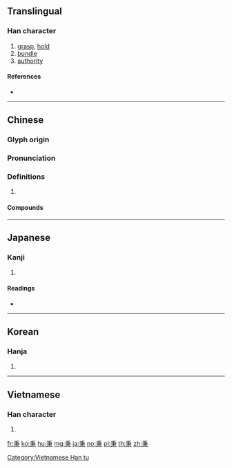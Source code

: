 {{character info/new}}
==Translingual==

===Han character===
{{Han char|rn=115|rad=禾|as=03|sn=8|four=20907|canj=HDL,XHDL}}

# [[grasp]], [[hold]]
# [[bundle]]
# [[authority]]

====References====
* {{Han ref|kx=0849.210|dkj=24932|dj=1272.170|hdz=42592.050|uh=79C9|ud=31177|bh=AAC3|bd=43715}}

----

==Chinese==
{{zh-forms}}

===Glyph origin===
{{Han etym}}

===Pronunciation===
{{zh-pron
|m=bǐng
|c=bing2
|mc=y
|oc=y
|cat=
}}

===Definitions===
{{zh-hanzi}}

# {{rfdef|zh}}

====Compounds====
{{zh-der|一秉至公|伊秉綬|內秉堅孤|公秉|披秉|當風秉燭|秉公|秉公無私|秉國|秉彝|秉心|秉性|秉承|秉持|秉文|秉正|秉燭|秉燭夜遊|秉燭達旦|秉笏披袍|秉筆|秉筆直書|秉臺衡|秉要執本|秉賦|秉鈞|秉鉞|秉鐸|風中秉燭}}

----

==Japanese==

===Kanji===
{{ja-kanji|grade=|rs=禾03}}

# {{defn|lang=ja|sort=禾03}}

====Readings====
* {{ja-readings|goon=[[ひょう]] (hyō)|kanon=[[へい]] (hei)|kun=[[とる]] (toru)}}

----

==Korean==

===Hanja===
{{ko-hanja|hangeul=병|eumhun=|rv=byeong|mr=pyŏng|y=pyeng}}

# {{defn|lang=ko|sort=禾03}}

----

==Vietnamese==

===Han character===
{{vi-readings|rs=禾03|hanviet=[[bỉnh]], [[bảnh]]}}

# {{defn|lang=vi|sort=禾03}}

[[Category:Vietnamese Han tu]]

[[fr:秉]]
[[ko:秉]]
[[hu:秉]]
[[mg:秉]]
[[ja:秉]]
[[no:秉]]
[[pl:秉]]
[[th:秉]]
[[zh:秉]]